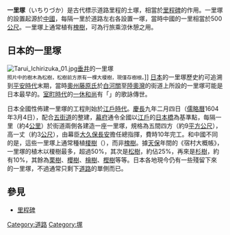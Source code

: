 {{noreference|time=2007-11-4}}

'''一里塚'''（いちりづか）是古代標示道路里程的土塚，相當於[[里程碑|里程碑]]的作用。一里塚的設置起源於[[中國|中國]]，每隔一里於道路左右各設置一塚，當時中國的一里相當於500[[公尺|公尺]]。一里塚上通常植有[[槐樹|槐樹]]，可為行旅乘涼休憩之用。

== 日本的一里塚 ==
[[File:Tarui_Ichirizuka_01.jpg|thumb]][[垂井|垂井]]的一里塚<br /><span style="font-size:smaller;">照片中的樹木為松樹，松樹前方原有一棵大榎樹，現僅存樹根。</span>]]
[[日本|日本]]的一里塚歷史約可追溯到[[平安時代|平安時代]]末期，當時[[奧州藤原氏|奧州藤原氏]]於[[白河關|白河關]]至[[陸奧灣|陸奧灣]]的街道上所設的一里塚可能是日本最早的。[[室町時代|室町時代]]的[[一休和尚|一休和尚]]有「{{lang|ja|門松は冥土の旅の一里塚、目出度くもあり目出度くもなし}}」的歌詠傳世。

日本全國性佈建一里塚的工程則始於[[江戶時代|江戶時代]]。[[慶長|慶長]]九年二月四日（[[儒略曆|儒略曆]]1604年3月4日），配合[[五街道|五街道]]的整建，[[幕府|幕府]]通令全國以[[江戶|江戶]]的[[日本橋|日本橋]]為基準點，每隔一里（約4[[公里|公里]]）於街道兩側各建造一座一里塚，規格為五間四方（約9[[平方公尺|平方公尺]]），高一丈（約3[[公尺|公尺]]），由幕臣[[大久保長安|大久保長安]]擔任總指揮，費時10年完工。和中國不同的是，這些一里塚上通常種植[[榎樹|榎樹]]（{{link-en|日本朴樹|Japanese Hackberry|日本-{朴}-樹}}），而非[[槐樹|槐樹]]。據[[天保_(日本)|天保]]年間的《宿村大概帳》，一里塚的植木以榎樹最多，超過50%，其次是[[松樹|松樹]]，約佔25%，再來是[[杉樹|杉樹]]，約有10%，其餘為[[栗樹|栗樹]]、[[櫻樹|櫻樹]]、[[檜樹|檜樹]]、[[樫樹|樫樹]]等等。日本各地現今仍有一些殘留下來的一里塚，不過通常只剩下[[道路|道路]]的單側而已。

== 參見 ==
*[[里程碑|里程碑]]

[[Category:道路|Category:道路]]
[[Category:塚|Category:塚]]